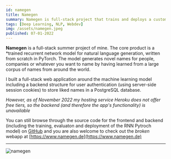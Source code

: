 ```yaml
---
id: namegen
title: Namegen
summary: Namegen is full-stack project that trains and deploys a custom RNN for novel name generation
tags: [Deep Learning, NLP, Webdev]
img: /assets/namegen.jpeg
published: 07-01-2022
---
```


**Namegen** is a full-stack summer project of mine. The core product is a \*trained recurrent network model for natural language generation, written
from scratch in PyTorch. The model generates novel names for people, companies or whatever you want to name by having learned from a large corpus of
names from around the world.

I built a full-stack web application around the machine learning model including a backend structure for user authentication (using server-side
session cookies) to store liked names in a PostgreSQL database.

_However, as of November 2022 my hosting service Heroku does not offer free tiers, so the backend (and therefore the app's functionality) is
unavailable_

You can still browse through the source code for the frontend and backend (including the training, evaluaton and deployment of the RNN Pytroch model)
on [GitHub](https://www.github.com/namegen) and you are also welcome to check out the _broken_ webapp at
[https://www.namegen.de](https://www.namegen.de)

---

![namegen](/assets/namegen.png)
